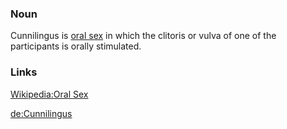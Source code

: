 === Noun ===
Cunnilingus is [[oral sex]] in which the clitoris or vulva of one of the participants is orally stimulated.

=== Links ===
[[w:Oral sex|Wikipedia:Oral Sex]]

[[de:Cunnilingus]]